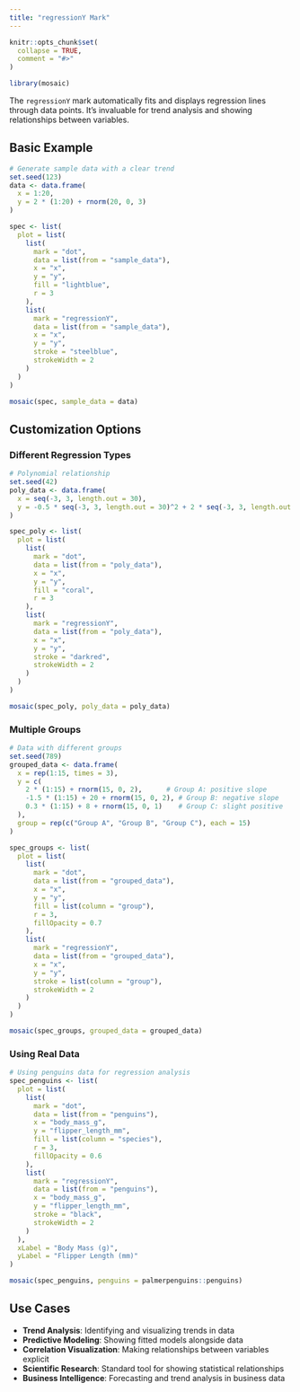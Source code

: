 ```yaml
---
title: "regressionY Mark"
---
```


```r
knitr::opts_chunk$set(
  collapse = TRUE,
  comment = "#>"
)
```

```r
library(mosaic)
```

The `regressionY` mark automatically fits and displays regression lines through data points. It's invaluable for trend analysis and showing relationships between variables.

## Basic Example

```r
# Generate sample data with a clear trend
set.seed(123)
data <- data.frame(
  x = 1:20,
  y = 2 * (1:20) + rnorm(20, 0, 3)
)

spec <- list(
  plot = list(
    list(
      mark = "dot",
      data = list(from = "sample_data"),
      x = "x",
      y = "y",
      fill = "lightblue",
      r = 3
    ),
    list(
      mark = "regressionY",
      data = list(from = "sample_data"),
      x = "x",
      y = "y",
      stroke = "steelblue",
      strokeWidth = 2
    )
  )
)

mosaic(spec, sample_data = data)
```

## Customization Options

### Different Regression Types

```r
# Polynomial relationship
set.seed(42)
poly_data <- data.frame(
  x = seq(-3, 3, length.out = 30),
  y = -0.5 * seq(-3, 3, length.out = 30)^2 + 2 * seq(-3, 3, length.out = 30) + rnorm(30, 0, 0.5)
)

spec_poly <- list(
  plot = list(
    list(
      mark = "dot",
      data = list(from = "poly_data"),
      x = "x",
      y = "y",
      fill = "coral",
      r = 3
    ),
    list(
      mark = "regressionY",
      data = list(from = "poly_data"),
      x = "x",
      y = "y",
      stroke = "darkred",
      strokeWidth = 2
    )
  )
)

mosaic(spec_poly, poly_data = poly_data)
```

### Multiple Groups

```r
# Data with different groups
set.seed(789)
grouped_data <- data.frame(
  x = rep(1:15, times = 3),
  y = c(
    2 * (1:15) + rnorm(15, 0, 2),      # Group A: positive slope
    -1.5 * (1:15) + 20 + rnorm(15, 0, 2), # Group B: negative slope
    0.3 * (1:15) + 8 + rnorm(15, 0, 1)    # Group C: slight positive
  ),
  group = rep(c("Group A", "Group B", "Group C"), each = 15)
)

spec_groups <- list(
  plot = list(
    list(
      mark = "dot",
      data = list(from = "grouped_data"),
      x = "x",
      y = "y",
      fill = list(column = "group"),
      r = 3,
      fillOpacity = 0.7
    ),
    list(
      mark = "regressionY",
      data = list(from = "grouped_data"),
      x = "x",
      y = "y",
      stroke = list(column = "group"),
      strokeWidth = 2
    )
  )
)

mosaic(spec_groups, grouped_data = grouped_data)
```

### Using Real Data

```r
# Using penguins data for regression analysis
spec_penguins <- list(
  plot = list(
    list(
      mark = "dot",
      data = list(from = "penguins"),
      x = "body_mass_g",
      y = "flipper_length_mm",
      fill = list(column = "species"),
      r = 3,
      fillOpacity = 0.6
    ),
    list(
      mark = "regressionY",
      data = list(from = "penguins"),
      x = "body_mass_g",
      y = "flipper_length_mm",
      stroke = "black",
      strokeWidth = 2
    )
  ),
  xLabel = "Body Mass (g)",
  yLabel = "Flipper Length (mm)"
)

mosaic(spec_penguins, penguins = palmerpenguins::penguins)
```

## Use Cases

- **Trend Analysis**: Identifying and visualizing trends in data
- **Predictive Modeling**: Showing fitted models alongside data
- **Correlation Visualization**: Making relationships between variables explicit
- **Scientific Research**: Standard tool for showing statistical relationships
- **Business Intelligence**: Forecasting and trend analysis in business data